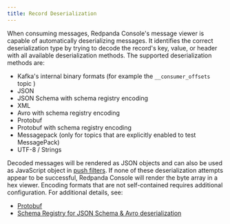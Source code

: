 ```yaml
---
title: Record Deserialization
---
```


<head>
    <meta name="title" content="Record deserialization in Redpanda Console | Redpanda Docs"/>
    <meta name="description" content="Explanation how Record deserialization in Redpanda Console works and what encodings it supports."/>
</head>

When consuming messages, Redpanda Console's message viewer is capable of automatically deserializing messages.
It identifies the correct deserialization type by trying to decode the record's key, value, or header with all
available deserialization methods. The supported deserialization methods are:

- Kafka's internal binary formats (for example the `__consumer_offsets` topic )
- JSON
- JSON Schema with schema registry encoding
- XML
- Avro with schema registry encoding
- Protobuf
- Protobuf with schema registry encoding
- Messagepack (only for topics that are explicitly enabled to test MessagePack)
- UTF-8 / Strings

Decoded messages will be rendered as JSON objects and can also be used as JavaScript object in
[push filters](/docs/core/console/features/programmable-push-filters).
If none of these deserialization attempts appear to be successful, Redpanda Console will render the byte array
in a hex viewer. Encoding formats that are not self-contained requires additional configuration. For additional details, see:

- [Protobuf](/docs/core/console/features/protobuf)
- [Schema Registry for JSON Schema & Avro deserialization](/docs/core/console/features/schema-registry)
